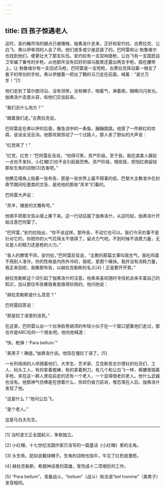 ```yaml
---
---
---
```

title: 四 孩子惊遇老人
---




这时，圣约翰市场的据点已被缴械，伽弗洛什走来，正好和安灼拉、古费拉克、公白飞、弗以伊率领的人会了师。他们或多或少是武装了的。巴阿雷和让·勃鲁维尔也找到他们，便更壮大了那支队伍。安灼拉有一支双响猎枪，公白飞有一支国民自卫军编了番号的步枪，从他那件没有扣好的骑马服里还露出两支手枪，插在腰带上。让·勃鲁维尔有一支旧式马枪，巴阿雷是一支短枪，古费拉克挥动着一根去了套子的带剑的手杖。弗以伊握着一把出了鞘的马刀走在前面，喊着：“波兰万岁！”[1]

他们走到了莫尔朗河沿，没有领带，没有帽子，喘着气，淋着雨，眼睛闪闪发光。伽弗洛什态度从容，和他们交谈起来。

“我们去什么地方？”

“跟着我们走。”古费拉克说。

巴阿雷走在弗以伊的后面，像急流中的一条鱼，蹦蹦跳跳。他穿了一件鲜红的坎肩，说话全没忌讳。他那坎肩惊动了一个过路人，那人丧了胆似的大声说：

“红党来了！”

“红党，红党！”巴阿雷反击说，“怕得可笑，资产阶级。至于我，我在虞美人跟前一点也不发抖，小红帽[2]也不会引起我恐怖。资产阶级，相信我，把怕红病留给那些生角的动物[3]去害吧。”

他瞧见墙角上贴着一张布告，那是一张世界上最不碍事的纸，巴黎大主教准许在封斋节期间吃蛋类的文告，是给他的那些“羔羊”们看的。

巴阿雷大声说：

“羔羊，猪崽的文雅称号。”

他顺手把那文告从墙上撕下来。这一行动征服了伽弗洛什。从这时起，伽弗洛什开始注意巴阿雷了。

“巴阿雷，”安灼拉指出，“你不该这样。那布告，不动它也可以。我们今天的事不是针对它的，你把你的火气花得太不值得了。留点力气吧。不到时候不浪费力量，无论是人的精力还是枪的火力。”

“各人的脾胃不同，安灼拉，”巴阿雷反驳说，“主教的那篇文章叫我生气，我吃鸡蛋不用别人准许。你的性格是内热外冷的，我呢，爱图个痛快。我并没有消耗力量，我正来劲呢，我撕那布告，以赫拉克勒斯的名义[4]！正是要开开胃。”

赫拉克勒斯这个词引起了伽弗洛什的注意。他素来喜欢随时寻找机会来丰富自己的知识，加以那位布告撕毁者是值得钦佩的。他问他说：

“赫拉克勒斯是什么意思？”

巴阿雷回答说：

“那是拉丁语里的该死。”

在这里，巴阿雷认出一个白净脸黑胡须的年轻小伙子在一个窗口望着他们走过，那也许是ABC社的一个朋友吧。他向他喊道：

“快，枪弹！‘Para bellum.’”

“美男子！确是。”伽弗洛什说。他现在懂拉丁语了。[5]

一长列喧闹的人伴随着他们，大学生、艺术家、艾克斯苦古尔德社的社员们、工人、码头工人，有的拿着棍棒，有的拿着刺刀，有几个和公白飞一样，裤腰里插着手枪。夹在这一群人里往前走的还有一个老人，一个显得很老的老人。他什么武器也没有。他那神气仿佛是在想着什么，但却仍奋力前进，惟恐落在人后。伽弗洛什发现了他。

“这是什么？”他问公白飞。

“是个老人。”

这是马白夫先生。



* * *



[1] 当时波兰正全国起义，争取独立。

[2] 小红帽，十七世纪法国作家贝洛写的一篇童话《小红帽》里的主角。

[3] 头生角，犹如说戴绿帽子。生角的动物也指牛，牛见了红色就激怒。

[4] 赫拉克勒斯，希腊神话里的英雄，曾完成十二项艰巨的工作。

[5] “Para bellum”，准备战斗，“bellum”（战斗）和法语“bel homme”（美男子）发音相同。